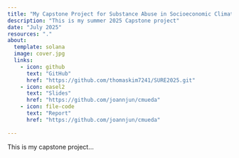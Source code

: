 ```yaml
---
title: "My Capstone Project for Substance Abuse in Socioeconomic Climate"
description: "This is my summer 2025 Capstone project"
date: "July 2025"
resources: "."
about: 
  template: solana
  image: cover.jpg
  links: 
    - icon: github
      text: "GitHub"
      href: "https://github.com/thomaskim7241/SURE2025.git"
    - icon: easel2
      text: "Slides"
      href: "https://github.com/joannjun/cmueda"
    - icon: file-code
      text: "Report"
      href: "https://github.com/joannjun/cmueda"
    
---
```


This is my capstone project...